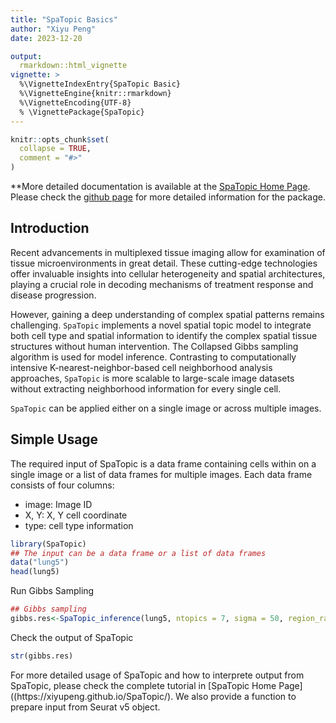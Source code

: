 ```yaml
---
title: "SpaTopic Basics"
author: "Xiyu Peng"
date: 2023-12-20

output: 
  rmarkdown::html_vignette
vignette: >
  %\VignetteIndexEntry{SpaTopic Basic}
  %\VignetteEngine{knitr::rmarkdown}
  %\VignetteEncoding{UTF-8}
  % \VignettePackage{SpaTopic}
---
```


```r
knitr::opts_chunk$set(
  collapse = TRUE,
  comment = "#>"
)
```

**More detailed documentation is available at the [SpaTopic Home Page](https://xiyupeng.github.io/SpaTopic/). 
Please check the [github page](https://github.com/xiyupeng/SpaTopic) for more detailed information for the package.

## Introduction

Recent advancements in multiplexed tissue imaging allow for examination of tissue microenvironments in great detail. 
These cutting-edge technologies offer invaluable insights into cellular heterogeneity and spatial architectures, 
playing a crucial role in decoding mechanisms of treatment response and disease progression.

However, gaining a deep understanding of complex spatial patterns remains challenging. 
`SpaTopic` implements a novel spatial topic model to integrate both cell type and spatial information to identify the complex spatial tissue structures without human intervention.
The Collapsed Gibbs sampling algorithm is used for model inference.
Contrasting to computationally intensive K-nearest-neighbor-based cell neighborhood analysis approaches, 
`SpaTopic` is more scalable to large-scale image datasets without extracting neighborhood information for every single cell.

`SpaTopic` can be applied either on a single image or across multiple images.

## Simple Usage

The required input of SpaTopic is a data frame containing cells within on a single image or a list of data frames for multiple images. Each data frame consists of four columns: 

- image: Image ID
- X, Y: X, Y cell coordinate
- type: cell type information

```r
library(SpaTopic)
## The input can be a data frame or a list of data frames
data("lung5")
head(lung5)
```

Run Gibbs Sampling
```r
## Gibbs sampling
gibbs.res<-SpaTopic_inference(lung5, ntopics = 7, sigma = 50, region_radius = 400)
```

Check the output of SpaTopic

```r
str(gibbs.res)
```

For more detailed usage of SpaTopic and how to interprete output from SpaTopic,
please check the complete tutorial in [SpaTopic Home Page]((https://xiyupeng.github.io/SpaTopic/).
We also provide a function to prepare input from Seurat v5 object.



